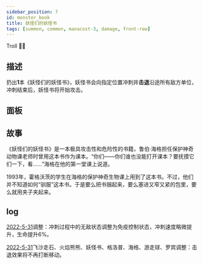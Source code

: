 ```yaml
---
sidebar_position: 7
id: monster_book
title: 妖怪们的妖怪书
tags: [summon, common, manacost-3, damage, front-row]
---
```


Troll 👾📔

<!--truncate-->



<CardBasics cardKey={id}/>

## 描述

扔出**1**本《妖怪们的妖怪书》，妖怪书会向指定位置冲刺并**击退**沿途所有敌方单位，冲刺结束后，妖怪书将开始攻击。

## 面板


<LevelComponent/>


<CardDynamicTable cardKey={id}/>


<CardComplexTable cardKey={id}/>

## 故事

《妖怪们的妖怪书》是一本极具攻击性和危险性的书籍，鲁伯·海格担任保护神奇动物课老师时曾用这本书作为课本。“你们——你们谁也没能打开课本？要抚摸它们一下，看……”海格在他的第一堂课上说道。

1993年，霍格沃茨的学生在海格的保护神奇生物课上用到了这本书。不过，他们并不知道如何“驯服”这本书。于是要么把书捆起来，要么塞进又窄又紧的包里，要么就用夹子夹起来。

## log

[2022-5-31](/blog/230601-update-annc#adjustment)调整：冲刺过程中的无敌状态调整为免疫控制状态，冲刺速度略微提升，生命提升6%。

[2022-5-31](/blog/230601-update-annc#adjustment)飞沙走石、火焰熊熊、妖怪书、格洛普、海格、游走球、罗宾调整：击退效果将不再打断移动。

